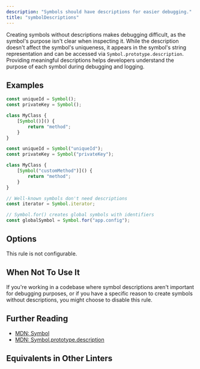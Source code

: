 ```yaml
---
description: "Symbols should have descriptions for easier debugging."
title: "symbolDescriptions"
---
```



<RuleSummary plugin="ts" rule="symbolDescriptions" />

Creating symbols without descriptions makes debugging difficult, as the symbol's purpose isn't clear when inspecting it.
While the description doesn't affect the symbol's uniqueness, it appears in the symbol's string representation and can be accessed via `Symbol.prototype.description`.
Providing meaningful descriptions helps developers understand the purpose of each symbol during debugging and logging.

## Examples

<Tabs>
<TabItem label="❌ Incorrect">

```ts
const uniqueId = Symbol();
const privateKey = Symbol();

class MyClass {
	[Symbol()]() {
		return "method";
	}
}
```

</TabItem>
<TabItem label="✅ Correct">

```ts
const uniqueId = Symbol("uniqueId");
const privateKey = Symbol("privateKey");

class MyClass {
	[Symbol("customMethod")]() {
		return "method";
	}
}

// Well-known symbols don't need descriptions
const iterator = Symbol.iterator;

// Symbol.for() creates global symbols with identifiers
const globalSymbol = Symbol.for("app.config");
```

</TabItem>
</Tabs>

## Options

This rule is not configurable.

## When Not To Use It

If you're working in a codebase where symbol descriptions aren't important for debugging purposes, or if you have a specific reason to create symbols without descriptions, you might choose to disable this rule.

## Further Reading

- [MDN: Symbol](https://developer.mozilla.org/en-US/docs/Web/JavaScript/Reference/Global_Objects/Symbol)
- [MDN: Symbol.prototype.description](https://developer.mozilla.org/en-US/docs/Web/JavaScript/Reference/Global_Objects/Symbol/description)

## Equivalents in Other Linters

<RuleEquivalents pluginId="ts" ruleId="symbolDescriptions" />
